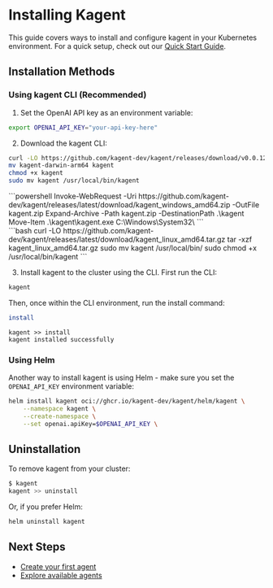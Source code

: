 # Installing Kagent

This guide covers ways to install and configure kagent in your Kubernetes environment. For a quick setup, check out our [Quick Start Guide](/docs/introduction/quickstart).

## Installation Methods

### Using kagent CLI (Recommended)

1. Set the OpenAI API key as an environment variable:

```bash
export OPENAI_API_KEY="your-api-key-here"
```

2. Download the kagent CLI:

<PlatformTabs />

<div id="mac-tab">

```bash
curl -LO https://github.com/kagent-dev/kagent/releases/download/v0.0.12/kagent-darwin-arm64
mv kagent-darwin-arm64 kagent
chmod +x kagent
sudo mv kagent /usr/local/bin/kagent
```
</div>

<div id="windows-tab">
```powershell
Invoke-WebRequest -Uri https://github.com/kagent-dev/kagent/releases/latest/download/kagent_windows_amd64.zip -OutFile kagent.zip
Expand-Archive -Path kagent.zip -DestinationPath .\kagent
Move-Item .\kagent\kagent.exe C:\Windows\System32\
```
</div>

<div id="linux-tab">
```bash
curl -LO https://github.com/kagent-dev/kagent/releases/latest/download/kagent_linux_amd64.tar.gz
tar -xzf kagent_linux_amd64.tar.gz
sudo mv kagent /usr/local/bin/
sudo chmod +x /usr/local/bin/kagent
```
</div>


3. Install kagent to the cluster using the CLI. First run the CLI:

```bash
kagent
```

Then, once within the CLI environment, run the install command:

```bash
install
```

```console
kagent >> install
kagent installed successfully
```

### Using Helm

Another way to install kagent is using Helm - make sure you set the `OPENAI_API_KEY` environment variable:

```bash
helm install kagent oci://ghcr.io/kagent-dev/kagent/helm/kagent \
    --namespace kagent \
    --create-namespace \
    --set openai.apiKey=$OPENAI_API_KEY \

```

## Uninstallation

To remove kagent from your cluster:

```bash
$ kagent
kagent >> uninstall
```

Or, if you prefer Helm:

```bash
helm uninstall kagent
```

## Next Steps

- [Create your first agent](/docs/getting-started/first-agent)
- [Explore available agents](/docs/agents)
